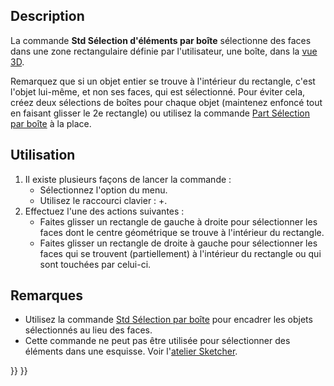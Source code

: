 <languages/>

{{Docnav/fr
|[[Std_BoxSelection/fr|Sélection par boîte]]
|[[Std_SelectAll/fr|Tout sélectionner]]
|[[Std_Edit_Menu/fr|Menu Édition]]
|IconL=Std_BoxSelection.svg
|IconR=Std_SelectAll.svg
|IconC=Freecad.svg
}}

<div class="mw-translate-fuzzy">
{{GuiCommand/fr
|Name=Std BoxElementSelection
|Name/fr=Std Sélection d'éléments par boîte
|MenuLocation=Édition → Sélectionner des éléments par une boîte
|Workbenches=Tous
|Shortcut={{KEY|Maj}}+{{KEY|E}}
|SeeAlso=[[Part_BoxSelection/fr|Part Sélection par boîte]], [[Std_SelectAll/fr|Std Tout sélectionner]]
}}
</div>

==Description==

<div class="mw-translate-fuzzy">
La commande '''Std Sélection d'éléments par boîte''' sélectionne des faces dans une zone rectangulaire définie par l'utilisateur, une boîte, dans la [[3D_view/fr|vue 3D]].
</div>

Remarquez que si un objet entier se trouve à l'intérieur du rectangle, c'est l'objet lui-même, et non ses faces, qui est sélectionné. Pour éviter cela, créez deux sélections de boîtes pour chaque objet (maintenez {{KEY|Ctrl}} enfoncé tout en faisant glisser le 2e rectangle) ou utilisez la commande [[Part_BoxSelection/fr|Part Sélection par boîte]] à la place.

<span id="Usage"></span>
==Utilisation==

<div class="mw-translate-fuzzy">
# Il existe plusieurs façons de lancer la commande :
#* Sélectionnez l'option {{MenuCommand|Édition → [[Image:Std_BoxElementSelection.svg|16px]] Sélectionner des éléments par une boîte}} du menu.
#* Utilisez le raccourci clavier : {{KEY|Maj}}+{{KEY|E}}.
# Effectuez l'une des actions suivantes :
#* Faites glisser un rectangle de gauche à droite pour sélectionner les faces dont le centre géométrique se trouve à l'intérieur du rectangle.
#* Faites glisser un rectangle de droite à gauche pour sélectionner les faces qui se trouvent (partiellement) à l'intérieur du rectangle ou qui sont touchées par celui-ci.
</div>

<span id="Notes"></span>
==Remarques==

* Utilisez la commande [[Std_BoxSelection/fr|Std Sélection par boîte]] pour encadrer les objets sélectionnés au lieu des faces.
* Cette commande ne peut pas être utilisée pour sélectionner des éléments dans une esquisse. Voir l'[[Sketcher_Workbench/fr#Méthodes_de_sélection|atelier Sketcher]].


{{Docnav/fr
|[[Std_BoxSelection/fr|Sélection par boîte]]
|[[Std_SelectAll/fr|Tout sélectionner]]
|[[Std_Edit_Menu/fr|Menu Édition]]
|IconL=Std_BoxSelection.svg
|IconR=Std_SelectAll.svg
|IconC=Freecad.svg
}}

{{Std_Base_navi{{#translation:}}}}
{{Userdocnavi{{#translation:}}}}